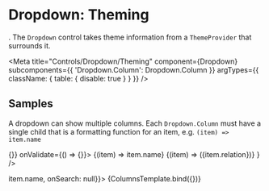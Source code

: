 
# Dropdown: Theming
.
The `Dropdown` control takes theme information from a `ThemeProvider` that 
surrounds it. 

<Meta 
  title="Controls/Dropdown/Theming" 
  component={Dropdown}
  subcomponents={{ 'Dropdown.Column': Dropdown.Column }}
  argTypes={{
    className: { table: { disable: true } }
  }}
/>


## Samples

A dropdown can show multiple columns. Each `Dropdown.Column` must have 
a single child that is a formatting function for an item, e.g. 
`(item) => item.name`

<div style={{height: '250px', padding: '30px', background: '#406A8C'}}>
  <ThemeProvider theme={{...Theme, normalColor: '#aaa', background: '#305A7C', fontColor: '#fff' }}>
    <Form data={{}} onChange={() => {}} onValidate={() => {}}>
      <Form.Field
        name="person"
        value={null}
        control={<Dropdown {...args}>
          <Dropdown.Column>{(item) => item.name}</Dropdown.Column>
          <Dropdown.Column>{(item) => (<Label>{item.relation}</Label>)}</Dropdown.Column>
        </Dropdown>}
      />
    </Form>
  </ThemeProvider>
</div>

<Canvas>
  <Story
    name="Themed-Columns"
    args={{data: people, direction: 'down', maxItems: 4, placeholder: "Select person", label: (item) => item.name, onSearch: null}}>
    {ColumnsTemplate.bind({})}
  </Story>
</Canvas>

